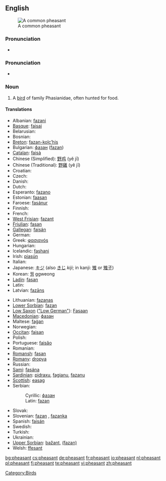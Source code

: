 {{wikipedia}}
==English==
[[Image:Common Pheasant (Hybride).jpg|thumb|A common pheasant]]

===Pronunciation===
*{{audio|en-us-pheasant.ogg|Audio (US)}}

===Pronunciation===
*{{IPA|/'fɛsənt/}}

===Noun===
{{en-noun}}

# A [[bird]] of family Phasianidae, often hunted for food.

====Translations====
{{trans-top|a bird of family Phasianidae, often hunted for food}}
* Albanian: [[fazani]]
* [[Basque]]: [[faisai]]
* Belarusian: {{t-|be|фазан|sc=Cyrl|xs=Belarusian}}
* Bosnian: {{t-|bs|fazan|m}}
* [[Breton]]: [[fazan-kolc’his]]
* Bulgarian: [[фазан]] ([[fazan]])
* [[Catalan]]: [[faisà]]
* Chinese (Simplified): [[野鸡]] (yě jī)
* Chinese (Traditional): [[野雞]] (yě jī)
* Croatian: {{t-|hr|fazan|m}}
* Czech: {{t-|cs|bažant}}
* Danish: {{t-|da|fasan}}
* Dutch: {{t+|nl|fazant|m}}
* Esperanto: [[fazano]]
* Estonian: [[faasan]]
* Faroese: [[fasánur]]
* Finnish: {{t+|fi|fasaani}}
* French: {{t+|fr|faisan|m}}
* [[West Frisian]]: [[fazant]]
* [[Friulian]]: [[fasan]]
* [[Gallegan]]: [[faisán]]
* German: {{t+|de|Fasan|m}}
* Greek: [[φασιανόs]]
* Hungarian: {{t-|hu|fácán}}
* Icelandic: [[fashani]]
* Irish: [[piasún]]
* Italian: {{t+|it|fagiano|m}}
* Japanese: [[キジ]] (also [[きじ]] ''kiji''; in kanji: [[雉]] or [[雉子]])
* Korean: [[꿩]] ggweong
* [[Ladin]]: [[fasan]]
* Latin: {{t+|la|phasianus|m}}
* Latvian: [[fazāns]]
{{trans-mid}}
* Lithuanian: [[fazanas]]
* [[Lower Sorbian]]: [[fazan]]
* [[Low Saxon]] ([["Low German"]]): [[Fasaan]] {{m}}
* [[Macedonian]]: [[фазан]]
* Maltese: [[faġan]]
* Norwegian: {{t-|no|fasan}}
* [[Occitan]]: [[faisan]]
* Polish: {{t+|pl|bażant}}
* Portuguese: [[faisăo]]
* Romanian: {{t+|ro|fazan}}
* [[Romansh]]: [[fasan]]
* [[Romany]]: [[dropya]] {{f}}
* Russian: {{t+|ru|фазан|m|sc=Cyrl}}
* [[Sami]]: [[fasána]]
* [[Sardinian]]: [[pidraxu]], [[fagianu]], [[fazanu]]
* [[Scottish]]: [[easag]]
* Serbian:
*: Cyrillic: [[фазан#Serbian|фазан]] {{m}}
*: Latin: [[fazan#Serbian|fazan]] {{m}}
* Slovak: {{t-|sk|bažant}}
* Slovenian: [[fazan]] {{m}}, [[fazanka]] {{f}}
* Spanish: [[faisán]] {{m}}
* Swedish: {{t+|sv|fasan}}
* Turkish: {{t+|tr|sülün}}
* Ukrainian: {{t-|uk|фазан|sc=Cyrl|xs=Ukrainian}}
* [[Upper Sorbian]]: [[bažant]], [[(fazan)]]
* Welsh: [[ffesant]]
{{trans-bottom}}

[[Category:Birds]]

[[bg:pheasant]]
[[cs:pheasant]]
[[de:pheasant]]
[[fr:pheasant]]
[[io:pheasant]]
[[nl:pheasant]]
[[pl:pheasant]]
[[fi:pheasant]]
[[te:pheasant]]
[[vi:pheasant]]
[[zh:pheasant]]
